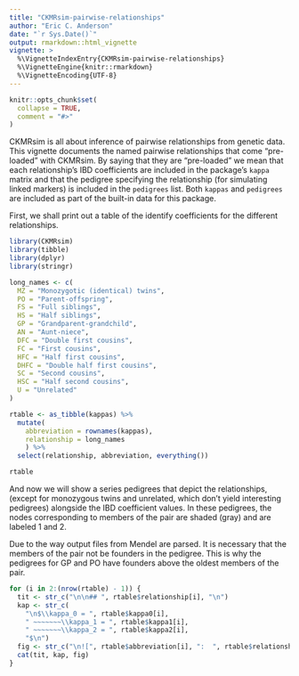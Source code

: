```yaml
---
title: "CKMRsim-pairwise-relationships"
author: "Eric C. Anderson"
date: "`r Sys.Date()`"
output: rmarkdown::html_vignette
vignette: >
  %\VignetteIndexEntry{CKMRsim-pairwise-relationships}
  %\VignetteEngine{knitr::rmarkdown}
  %\VignetteEncoding{UTF-8}
---
```


```r
knitr::opts_chunk$set(
  collapse = TRUE,
  comment = "#>"
)
```

CKMRsim is all about inference of pairwise relationships from genetic data. This vignette documents
the named pairwise relationships that come "pre-loaded" with CKMRsim.  By saying that they are
"pre-loaded" we mean that each relationship's IBD coefficients are included in the package's
`kappa` matrix and that the pedigree specifying the relationship (for simulating linked markers)
is included in the `pedigrees` list. Both `kappas` and `pedigrees` are included
as part of the built-in data for this package.

First, we shall print out a table of the identify coefficients for the different 
relationships.  
```r
library(CKMRsim)
library(tibble)
library(dplyr)
library(stringr)

long_names <- c(
  MZ = "Monozygotic (identical) twins",
  PO = "Parent-offspring",
  FS = "Full siblings",
  HS = "Half siblings",
  GP = "Grandparent-grandchild",
  AN = "Aunt-niece",
  DFC = "Double first cousins",
  FC = "First cousins",
  HFC = "Half first cousins",
  DHFC = "Double half first cousins",
  SC = "Second cousins",
  HSC = "Half second cousins",
  U = "Unrelated"
)

rtable <- as_tibble(kappas) %>%
  mutate(
    abbreviation = rownames(kappas),
    relationship = long_names
    ) %>%
  select(relationship, abbreviation, everything())

rtable
```

And now we will show a series pedigrees that depict the relationships, 
(except for monozygous twins and unrelated, which don't yield interesting
pedigrees) alongside the IBD
coefficient values. In these pedigrees,
the nodes corresponding to members of the pair are shaded (gray) and are labeled 1 and 2.

Due to the way output files from Mendel are parsed.  It is necessary that the members of the
pair not be founders in the pedigree.  This is why the pedigrees for GP and PO have
founders above the oldest members of the pair.


```r
for (i in 2:(nrow(rtable) - 1)) {
  tit <- str_c("\n\n## ", rtable$relationship[i], "\n")
  kap <- str_c(
    "\n$\\kappa_0 = ", rtable$kappa0[i], 
    " ~~~~~~~\\kappa_1 = ", rtable$kappa1[i], 
    " ~~~~~~~\\kappa_2 = ", rtable$kappa2[i], 
    "$\n")
  fig <- str_c("\n![", rtable$abbreviation[i], ":  ", rtable$relationship[i], "](images/", rtable$abbreviation[i],  ".png)\n\n")
  cat(tit, kap, fig)
}
```

